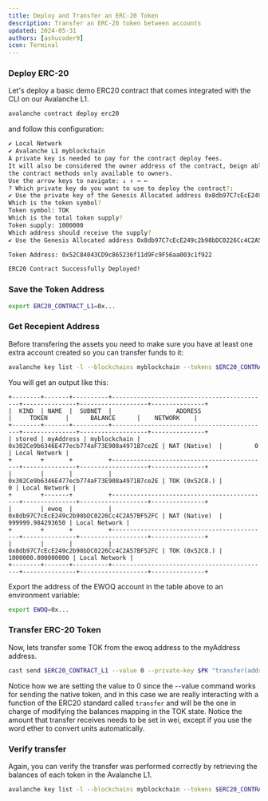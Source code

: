 ```yaml
---
title: Deploy and Transfer an ERC-20 Token
description: Transfer an ERC-20 token between accounts
updated: 2024-05-31
authors: [ashucoder9]
icon: Terminal
---
```


<Steps>
<Step>

### Deploy ERC-20

Let's deploy a basic demo ERC20 contract that comes integrated with the CLI on our Avalanche L1.

```bash 
avalanche contract deploy erc20
```
and follow this configuration:
```bash 
✔ Local Network
✔ Avalanche L1 myblockchain
A private key is needed to pay for the contract deploy fees.
It will also be considered the owner address of the contract, beign able to call
the contract methods only available to owners.
Use the arrow keys to navigate: ↓ ↑ → ← 
? Which private key do you want to use to deploy the contract?: 
✔ Use the private key of the Genesis Allocated address 0x8db97C7cEcE249c2b98bDC0226Cc4C2A57BF52FC
Which is the token symbol?
Token symbol: TOK
Which is the total token supply?
Token supply: 1000000
Which address should receive the supply?
✔ Use the Genesis Allocated address 0x8db97C7cEcE249c2b98bDC0226Cc4C2A57BF52FC

Token Address: 0x52C84043CD9c865236f11d9Fc9F56aa003c1f922

ERC20 Contract Successfully Deployed!
```

</Step>
<Step>

### Save the Token Address

```bash
export ERC20_CONTRACT_L1=0x...
```

</Step>
<Step>

### Get Recepient Address

Before transfering the assets you need to make sure you have at least one extra account created so you can transfer funds to it:

```bash
avalanche key list -l --blockchains myblockchain --tokens $ERC20_CONTRACT_L1,native  --keys myAddress,ewoq
```

You will get an output like this:

```
+--------+-------+----------+--------------------------------------------+---------------+-------------------+---------------+
|  KIND  | NAME  |  SUBNET  |                  ADDRESS                   |     TOKEN     |      BALANCE      |    NETWORK    |
+--------+-------+----------+--------------------------------------------+---------------+-------------------+---------------+
| stored | myAddress | myblockchain | 0x302Ce9b6346E477ecb774aF73E908a4971B7ce2E | NAT (Native)  |         0 | Local Network |
+        +       +          +--------------------------------------------+---------------+-------------------+---------------+
|        |       |          | 0x302Ce9b6346E477ecb774aF73E908a4971B7ce2E | TOK (0x52C8.) |                 0 | Local Network |
+        +-------+          +--------------------------------------------+---------------+-------------------+---------------+
|        | ewoq  |          | 0x8db97C7cEcE249c2b98bDC0226Cc4C2A57BF52FC | NAT (Native)  |  999999.984293650 | Local Network |
+        +       +          +--------------------------------------------+---------------+-------------------+---------------+
|        |       |          | 0x8db97C7cEcE249c2b98bDC0226Cc4C2A57BF52FC | TOK (0x52C8.) | 1000000.000000000 | Local Network |
+--------+-------+----------+--------------------------------------------+---------------+-------------------+---------------+
```

Export the address of the EWOQ account in the table above to an environment variable:

```bash
export EWOQ=0x...
```

</Step>
<Step>

### Transfer ERC-20 Token

Now, lets transfer some TOK from the ewoq address to the myAddress address.

```bash
cast send $ERC20_CONTRACT_L1 --value 0 --private-key $PK "transfer(address,uint256)" $MYADDRESS 200ether --rpc-url myblockchain
```

Notice how we are setting the value to 0 since the --value command works for sending the native token, and in this case we are really interacting with a function of the ERC20 standard called `transfer` and will be the one in charge of modifying the balances mapping in the TOK state. Notice the amount that transfer receives needs to be set in wei, except if you use the word ether to convert units automatically.

</Step>
<Step>

### Verify transfer

Again, you can verify the transfer was performed correctly by retrieving the balances of each token in the Avalanche L1.

```bash
avalanche key list -l --blockchains myblockchain --tokens $ERC20_CONTRACT_L1,native  --keys myAddress,ewoq
```

</Step>
</Steps>